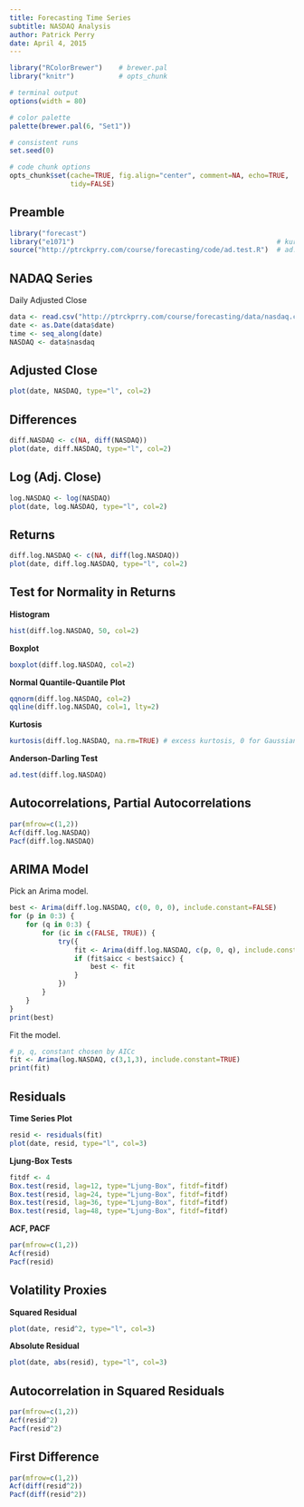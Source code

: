 ```yaml
---
title: Forecasting Time Series
subtitle: NASDAQ Analysis
author: Patrick Perry 
date: April 4, 2015
---
```


```r
library("RColorBrewer")    # brewer.pal
library("knitr")           # opts_chunk

# terminal output
options(width = 80)

# color palette
palette(brewer.pal(6, "Set1"))

# consistent runs
set.seed(0)

# code chunk options
opts_chunk$set(cache=TRUE, fig.align="center", comment=NA, echo=TRUE,
               tidy=FALSE)
```


Preamble
--------

```r
library("forecast")
library("e1071")                                                  # kurtosis
source("http://ptrckprry.com/course/forecasting/code/ad.test.R")  # ad.test
```

NADAQ Series
------------

Daily Adjusted Close

```r
data <- read.csv("http://ptrckprry.com/course/forecasting/data/nasdaq.csv")
date <- as.Date(data$date)
time <- seq_along(date)
NASDAQ <- data$nasdaq
```

Adjusted Close
--------------

```r
plot(date, NASDAQ, type="l", col=2)
```


Differences
-----------

```r
diff.NASDAQ <- c(NA, diff(NASDAQ))
plot(date, diff.NASDAQ, type="l", col=2)
```


Log (Adj. Close)
----------------

```r
log.NASDAQ <- log(NASDAQ)
plot(date, log.NASDAQ, type="l", col=2)
```


Returns
-------

```r
diff.log.NASDAQ <- c(NA, diff(log.NASDAQ))
plot(date, diff.log.NASDAQ, type="l", col=2)
```





Test for Normality in Returns
-----------------------------

**Histogram**

```r
hist(diff.log.NASDAQ, 50, col=2)
```


**Boxplot**

```r
boxplot(diff.log.NASDAQ, col=2)
```


**Normal Quantile-Quantile Plot**

```r
qqnorm(diff.log.NASDAQ, col=2)
qqline(diff.log.NASDAQ, col=1, lty=2)
```


**Kurtosis**

```r
kurtosis(diff.log.NASDAQ, na.rm=TRUE) # excess kurtosis, 0 for Gaussian
```

**Anderson-Darling Test**

```r
ad.test(diff.log.NASDAQ)
```


Autocorrelations, Partial Autocorrelations
------------------------------------------

```r
par(mfrow=c(1,2))
Acf(diff.log.NASDAQ)
Pacf(diff.log.NASDAQ)
```


ARIMA Model
-----------

Pick an Arima model.

```r
best <- Arima(diff.log.NASDAQ, c(0, 0, 0), include.constant=FALSE)
for (p in 0:3) {
    for (q in 0:3) {
        for (ic in c(FALSE, TRUE)) {
            try({
                fit <- Arima(diff.log.NASDAQ, c(p, 0, q), include.constant=ic)
                if (fit$aicc < best$aicc) {
                    best <- fit
                }
            })
        }
    }
}
print(best)
```

Fit the model.

```r
# p, q, constant chosen by AICc
fit <- Arima(log.NASDAQ, c(3,1,3), include.constant=TRUE)
print(fit)
```


Residuals
---------

**Time Series Plot**

```r
resid <- residuals(fit)
plot(date, resid, type="l", col=3)
```

**Ljung-Box Tests**

```r
fitdf <- 4
Box.test(resid, lag=12, type="Ljung-Box", fitdf=fitdf)
Box.test(resid, lag=24, type="Ljung-Box", fitdf=fitdf)
Box.test(resid, lag=36, type="Ljung-Box", fitdf=fitdf)
Box.test(resid, lag=48, type="Ljung-Box", fitdf=fitdf)
```

**ACF, PACF**

```r
par(mfrow=c(1,2))
Acf(resid)
Pacf(resid)
```


Volatility Proxies
------------------

**Squared Residual**

```r
plot(date, resid^2, type="l", col=3)
```

**Absolute Residual**

```r
plot(date, abs(resid), type="l", col=3)
```


Autocorrelation in Squared Residuals
------------------------------------

```r
par(mfrow=c(1,2))
Acf(resid^2)
Pacf(resid^2)
```


First Difference
----------------
```r
par(mfrow=c(1,2))
Acf(diff(resid^2))
Pacf(diff(resid^2))
```

